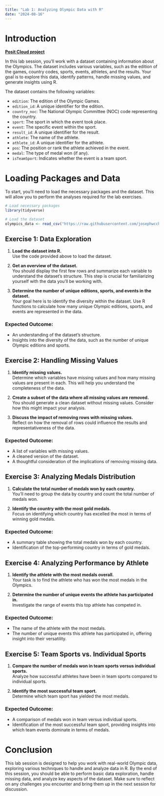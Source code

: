 ```yaml
---
title: "Lab 1: Analyzing Olympic Data with R"
date: "2024-08-16"
---
```


# Introduction

::: {.callout-note}

[**Posit Cloud project**](https://posit.cloud/content/8531422)

:::

In this lab session, you'll work with a dataset containing information about the Olympics. The dataset includes various variables, such as the edition of the games, country codes, sports, events, athletes, and the results. Your goal is to explore this data, identify patterns, handle missing values, and generate insights using R.

The dataset contains the following variables:

- `edition`: The edition of the Olympic Games.
- `edition_id`: A unique identifier for the edition.
- `country_noc`: The National Olympic Committee (NOC) code representing the country.
- `sport`: The sport in which the event took place.
- `event`: The specific event within the sport.
- `result_id`: A unique identifier for the result.
- `athlete`: The name of the athlete.
- `athlete_id`: A unique identifier for the athlete.
- `pos`: The position or rank the athlete achieved in the event.
- `medal`: The type of medal won (if any).
- `isTeamSport`: Indicates whether the event is a team sport.

# Loading Packages and Data

To start, you'll need to load the necessary packages and the dataset. This will allow you to perform the analyses required for the lab exercises.

```r
# Load necessary packages
library(tidyverse)

# Load the dataset
olympics_data <- read_csv("https://raw.githubusercontent.com/josephwccheng/olympedia_web_scraping/main/data/Olympic_Athlete_Event_Results.csv")
```

## Exercise 1: Data Exploration

1. **Load the dataset into R.**  
   Use the code provided above to load the dataset.

2. **Get an overview of the dataset.**  
   You should display the first few rows and summarize each variable to understand the dataset's structure. This step is crucial for familiarizing yourself with the data you'll be working with.

3. **Determine the number of unique editions, sports, and events in the dataset.**  
   Your goal here is to identify the diversity within the dataset. Use R functions to calculate how many unique Olympic editions, sports, and events are represented in the data.

### Expected Outcome:
- An understanding of the dataset’s structure.
- Insights into the diversity of the data, such as the number of unique Olympic editions and sports.

## Exercise 2: Handling Missing Values

1. **Identify missing values.**  
   Determine which variables have missing values and how many missing values are present in each. This will help you understand the completeness of the data.

2. **Create a subset of the data where all missing values are removed.**  
   You should generate a clean dataset without missing values. Consider how this might impact your analysis.

3. **Discuss the impact of removing rows with missing values.**  
   Reflect on how the removal of rows could influence the results and representativeness of the data.

### Expected Outcome:
- A list of variables with missing values.
- A cleaned version of the dataset.
- A thoughtful consideration of the implications of removing missing data.

## Exercise 3: Analyzing Medals Distribution

1. **Calculate the total number of medals won by each country.**  
   You’ll need to group the data by country and count the total number of medals won.

2. **Identify the country with the most gold medals.**  
   Focus on identifying which country has excelled the most in terms of winning gold medals.

### Expected Outcome:
- A summary table showing the total medals won by each country.
- Identification of the top-performing country in terms of gold medals.

## Exercise 4: Analyzing Performance by Athlete

1. **Identify the athlete with the most medals overall.**  
   Your task is to find the athlete who has won the most medals in the Olympics.

2. **Determine the number of unique events the athlete has participated in.**  
   Investigate the range of events this top athlete has competed in.

### Expected Outcome:
- The name of the athlete with the most medals.
- The number of unique events this athlete has participated in, offering insight into their versatility.

## Exercise 5: Team Sports vs. Individual Sports

1. **Compare the number of medals won in team sports versus individual sports.**  
   Analyze how successful athletes have been in team sports compared to individual sports.

2. **Identify the most successful team sport.**  
   Determine which team sport has yielded the most medals.

### Expected Outcome:
- A comparison of medals won in team versus individual sports.
- Identification of the most successful team sport, providing insights into which team events dominate in terms of medals.

# Conclusion

This lab session is designed to help you work with real-world Olympic data, exploring various techniques to handle and analyze data in R. By the end of this session, you should be able to perform basic data exploration, handle missing data, and analyze key aspects of the dataset. Make sure to reflect on any challenges you encounter and bring them up in the next session for discussion.